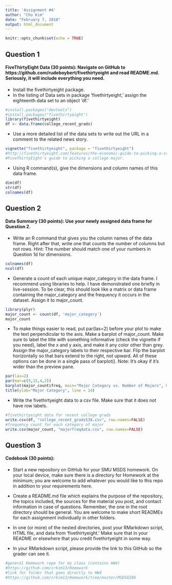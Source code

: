 ```yaml
---
title: 'Assignment #4'
author: "Cho Kim"
date: "February 7, 2018"
output: html_document
---
```


```r
knitr::opts_chunk$set(echo = TRUE)
```

## Question 1

#### FiveThirtyEight Data (30 points): Navigate on GitHub to https://github.com/rudeboybert/fivethirtyeight and read README.md. Seriously, it will include everything you need. 

* Install the fivethirtyeight package.
* In the listing of Data sets in package ‘fivethirtyeight,’ assign the eighteenth data set to an object ‘df.’

```r
#install.packages("devtools")
#install.packages("fivethirtyeight")
library(fivethirtyeight)
df <- data.frame(college_recent_grads)
```

* Use a more detailed list of the data sets to write out the URL in a comment to the related news story.
```r
vignette("fivethirtyeight", package = "fivethirtyeight")
#http://fivethirtyeight.com/features/the-economic-guide-to-picking-a-college-major/
#FiveThirtyEight's guide to picking a college major.
```

* Using R command(s), give the dimensions and column names of this data frame.
```r
dim(df)
str(df)
colnames(df)
```

## Question 2

#### Data Summary (30 points): Use your newly assigned data frame for Question 2. 

* Write an R command that gives you the column names of the data frame.  Right after that, write one that counts the number of columns but not rows.  Hint: The number should match one of your numbers in Question 1d for dimensions.
```r
colnames(df)
ncol(df)
```

* Generate a count of each unique major_category in the data frame.  I recommend using libraries to help.  I have demonstrated one briefly in live-session.  To be clear, this should look like a matrix or data frame containing the major_category and the frequency it occurs in the dataset.  Assign it to major_count.
```r
library(plyr)
major_count <- count(df, 'major_category')
major_count
```

* To make things easier to read, put par(las=2) before your plot to make the text perpendicular to the axis.  Make a barplot of major_count.  Make sure to label the title with something informative (check the vignette if you need), label the x and y axis, and make it any color other than grey.  Assign the major_category labels to their respective bar.  Flip the barplot horizontally so that bars extend to the right, not upward.  All of these options can be done in a single pass of barplot(). Note: It’s okay if it’s wider than the preview pane.

```r
par(las=2)
par(mar=c(5,15,4,2))
barplot(major_count$freq, main="Major Category vs. Number of Majors", horiz=TRUE, names.arg=major_count$major_category, xlab = "Frequency", ylab = "", cex.names = 0.8, col=rainbow(n=9))
title(ylab="Major Category", line = 14)
```

* Write the fivethirtyeight data to a csv file.  Make sure that it does not have row labels.
```r
#fivethirtyeight data for recent college grads
write.csv(df, "college_recent_grads538.csv", row.names=FALSE)
#frequency count for each category of major 
write.csv(major_count, "majorfreqdata.csv", row.names=FALSE)
```

## Question 3

#### Codebook (30 points): 

* Start a new repository on GitHub for your SMU MSDS homework.  On your local device, make sure there is a directory for Homework at the minimum; you are welcome to add whatever you would like to this repo in addition to your requirements here.

* Create a README.md file which explains the purpose of the repository, the topics included, the sources for the material you post, and contact information in case of questions. Remember, the one in the root directory should be general.  You are welcome to make short READMEs for each assignment individually in other folders.

* In one (or more) of the nested directories, post your RMarkdown script, HTML file, and data from ‘fivethirtyeight.’  Make sure that in your README or elsewhere that you credit fivethirtyeight in some way.

* In your RMarkdown script, please provide the link to this GitHub so the grader can see it.
```r
#general Homework repo for my class (contains HW4)
#https://github.com/crkim13/Homework
#link for folder that goes directly to HW4
#https://github.com/crkim13/Homework/tree/master/MSDS6306
```